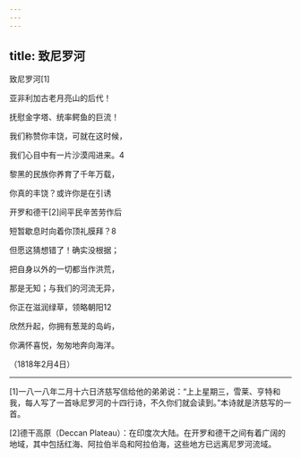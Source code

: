 ```yaml
---
---
---
```

title: 致尼罗河
---



致尼罗河[1]


亚非利加古老月亮山的后代！

抚慰金字塔、统率鳄鱼的巨流！

我们称赞你丰饶，可就在这时候，

我们心目中有一片沙漠闯进来。4





黎黑的民族你养育了千年万载，

你真的丰饶？或许你是在引诱

开罗和德干[2]间平民辛苦劳作后

短暂歇息时向着你顶礼膜拜？8





但愿这猜想错了！确实没根据；

把自身以外的一切都当作洪荒，

那是无知；与我们的河流无异，





你正在滋润绿草，领略朝阳12

欣然升起，你拥有葱茏的岛屿，

你满怀喜悦，匆匆地奔向海洋。

（1818年2月4日）



* * *



[1]一八一八年二月十六日济慈写信给他的弟弟说：“上上星期三，雪莱、亨特和我，每人写了一首咏尼罗河的十四行诗，不久你们就会读到。”本诗就是济慈写的一首。

[2]德干高原（Deccan Plateau）：在印度次大陆。在开罗和德干之间有着广阔的地域，其中包括红海、阿拉伯半岛和阿拉伯海，这些地方已远离尼罗河流域。